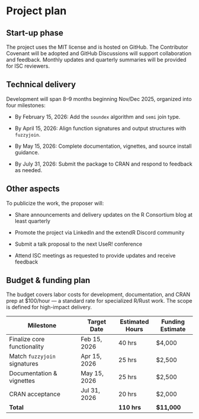 # Project plan

## Start-up phase
<!--
Covering the planning phase, this section should provide a relatively
detailed plan of how work will start on the project. This section is
important because projects need to get up and running quickly.

 - [X] Setting up collaboration platform inc. code for contributors etc.
 - [X] Licence decisions
 - [X] Reporting framework
-->
The project uses the MIT license and is hosted on GitHub.
The Contributor Covenant will be adopted and GitHub Discussions will support
collaboration and feedback. Monthly updates and quarterly summaries will be
provided for ISC reviewers.

## Technical delivery
<!--
Covering the actual delivery of the project this section should
provide at least a high-level description of the implementation.

Including target dates is really important as you need to be committed
and the ISC need to have a means of tracking delivery
-->
Development will span 8–9 months beginning Nov/Dec 2025, organized into four
milestones:

- By February 15, 2026: Add the `soundex` algorithm and `semi` join type.

- By April 15, 2026: Align function signatures and output structures with `fuzzyjoin`.

- By May 15, 2026: Complete documentation, vignettes, and source install guidance.

- By July 31, 2026: Submit the package to CRAN and respond to feedback as needed.

## Other aspects

<!--
How will you ensure that your work is available to the widest number
of people? Please specify the open-source or creative commons license(s)
you will use, how you will host your code so that others can contribute,
and how you will publicize your work. We encourage you to plan content
to be shared quarterly on the R Consortium blog.

 - [X] Announcement post
 - [X] Delivery blog post
 - [X] Social media
 - [X] UseR!
 - [X] ISC meetings
-->
To publicize the work, the proposer will:

- Share announcements and delivery updates on the R Consortium blog at least quarterly

- Promote the project via LinkedIn and the extendR Discord community

- Submit a talk proposal to the next UseR! conference

- Attend ISC meetings as requested to provide updates and receive feedback

## Budget & funding plan

<!--
Outline the milestones for development and how much funding will be
required for each stage (as payments will be tied to project milestone
completion). Each milestone should specify the work to be done and the
expected outcomes, providing enough detail for the ISC to understand
the scope of the project work and assess the likelihood of success.

We expect that most of the budget will be allocated
for labor costs. We do not cover indirect costs. The ISC grants cannot
cover such things as travel, lodging, food, journal publication fees,
or personal hardware. Cloud services may be covered if they are specific
to the project and the project period. The ISC reserves the right to vet
how funds are used for each project separately. If in doubt, please reach
out to us.
-->

The budget covers labor costs for development, documentation, and CRAN prep
at \$100/hour — a standard rate for specialized R/Rust work.
The scope is defined for high-impact delivery.

| Milestone                         | Target Date      | Estimated Hours  | Funding Estimate  |
|-----------------------------------|------------------|------------------|-------------------|
| Finalize core functionality       | Feb 15, 2026     | 40 hrs           | \$4,000           |
| Match `fuzzyjoin` signatures      | Apr 15, 2026     | 25 hrs           | \$2,500           |
| Documentation & vignettes         | May 15, 2026     | 25 hrs           | \$2,500           |
| CRAN acceptance                   | Jul 31, 2026     | 20 hrs           | \$2,000           |
| **Total**                         |                  | **110 hrs**      | **\$11,000**      |

